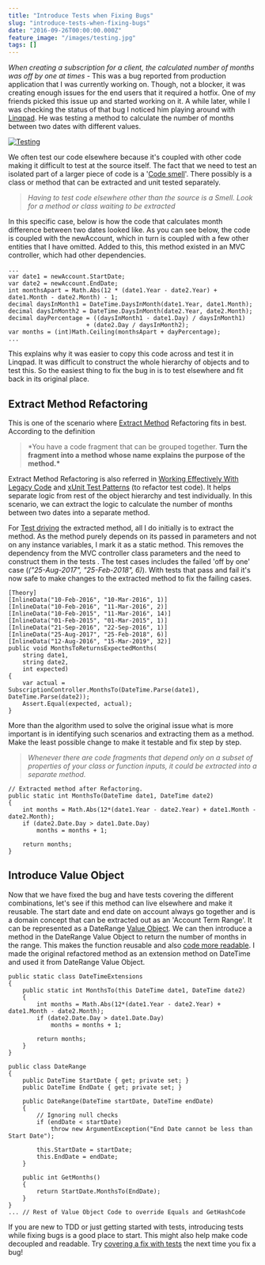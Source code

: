 ```yaml
---
title: "Introduce Tests when Fixing Bugs"
slug: "introduce-tests-when-fixing-bugs"
date: "2016-09-26T00:00:00.000Z"
feature_image: "/images/testing.jpg"
tags: []
---
```


_When creating a subscription for a client, the calculated number of months was off by one at times_ - This was a bug reported from production application that I was currently working on. Though, not a blocker, it was creating enough issues for the end users that it required a hotfix. One of my friends picked this issue up and started working on it. A while later, while I was checking the status of that bug I noticed him playing around with [Linqpad](https://www.linqpad.net/). He was testing a method to calculate the number of months between two dates with different values.

[![Testing](/images/testing.jpg)](https://www.flickr.com/photos/toomore/23066277453)

We often test our code elsewhere because it's coupled with other code making it difficult to test at the source itself. The fact that we need to test an isolated part of a larger piece of code is a '[Code smell](https://en.wikipedia.org/wiki/Code_smell)'. There possibly is a class or method that can be extracted and unit tested separately.

> _Having to test code elsewhere other than the source is a Smell. Look for a method or class waiting to be extracted_

In this specific case, below is how the code that calculates month difference between two dates looked like. As you can see below, the code is coupled with the newAccount, which in turn is coupled with a few other entities that I have omitted. Added to this, this method existed in an MVC controller, which had other dependencies.

    ...
    var date1 = newAccount.StartDate;
    var date2 = newAccount.EndDate;
    int monthsApart = Math.Abs(12 * (date1.Year - date2.Year) + date1.Month - date2.Month) - 1;
    decimal daysInMonth1 = DateTime.DaysInMonth(date1.Year, date1.Month);
    decimal daysInMonth2 = DateTime.DaysInMonth(date2.Year, date2.Month);
    decimal dayPercentage = ((daysInMonth1 - date1.Day) / daysInMonth1)
                          + (date2.Day / daysInMonth2);
    var months = (int)Math.Ceiling(monthsApart + dayPercentage);
    ...
    

This explains why it was easier to copy this code across and test it in Linqpad. It was difficult to construct the whole hierarchy of objects and to test this. So the easiest thing to fix the bug in is to test elsewhere and fit back in its original place.

Extract Method Refactoring
--------------------------

This is one of the scenario where [Extract Method](http://refactoring.com/catalog/extractMethod.html) Refactoring fits in best. According to the definition

> \*You have a code fragment that can be grouped together. **Turn the fragment into a method whose name explains the purpose of the method.\***

Extract Method Refactoring is also referred in [Working Effectively With Legacy Code](http://www.amazon.com/gp/product/0131177052/ref=as_li_tl?ie=UTF8&camp=1789&creative=390957&creativeASIN=0131177052&linkCode=as2&tag=rahulpnath-20&linkId=TTKEEYQLEMTOXPPQ) and [xUnit Test Patterns](http://www.amazon.com/gp/product/0131495054/ref=as_li_tl?ie=UTF8&camp=1789&creative=390957&creativeASIN=0131495054&linkCode=as2&tag=rahulpnath-20&linkId=XR55UAOEPPMVMFK3) (to refactor test code). It helps separate logic from rest of the object hierarchy and test individually. In this scenario, we can extract the logic to calculate the number of months between two dates into a separate method.

For [Test driving](http://butunclebob.com/ArticleS.UncleBob.TheThreeRulesOfTdd) the extracted method, all I do initially is to extract the method. As the method purely depends on its passed in parameters and not on any instance variables, I mark it as a static method. This removes the dependency from the MVC controller class parameters and the need to construct them in the tests . The test cases includes the failed 'off by one' case (_("25-Aug-2017", "25-Feb-2018", 6)_). With tests that pass and fail it's now safe to make changes to the extracted method to fix the failing cases.

    [Theory]
    [InlineData("10-Feb-2016", "10-Mar-2016", 1)]
    [InlineData("10-Feb-2016", "11-Mar-2016", 2)]
    [InlineData("10-Feb-2015", "11-Mar-2016", 14)]
    [InlineData("01-Feb-2015", "01-Mar-2015", 1)]
    [InlineData("21-Sep-2016", "22-Sep-2016", 1)]
    [InlineData("25-Aug-2017", "25-Feb-2018", 6)]
    [InlineData("12-Aug-2016", "15-Mar-2019", 32)]
    public void MonthsToReturnsExpectedMonths(
        string date1,
        string date2,
        int expected)
    {
        var actual = SubscriptionController.MonthsTo(DateTime.Parse(date1), DateTime.Parse(date2));
        Assert.Equal(expected, actual);
    }
    

More than the algorithm used to solve the original issue what is more important is in identifying such scenarios and extracting them as a method. Make the least possible change to make it testable and fix step by step.

> _Whenever there are code fragments that depend only on a subset of properties of your class or function inputs, it could be extracted into a separate method._

    // Extracted method after Refactoring.
    public static int MonthsTo(DateTime date1, DateTime date2)
    {
        int months = Math.Abs(12*(date1.Year - date2.Year) + date1.Month - date2.Month);
        if (date2.Date.Day > date1.Date.Day)
            months = months + 1;
    
        return months;
    }
    

Introduce Value Object
----------------------

Now that we have fixed the bug and have tests covering the different combinations, let's see if this method can live elsewhere and make it reusable. The start date and end date on account always go together and is a domain concept that can be extracted out as an 'Account Term Range'. It can be represented as a DateRange [Value Object](__GHOST_URL__/blog/thinking-beyond-primitive-values-value-objects/). We can then introduce a method in the DateRange Value Object to return the number of months in the range. This makes the function reusable and also [code more readable](__GHOST_URL__/blog/refactoring-to-improve-readability-separating-business-language-and-programming-language-semantics/). I made the original refactored method as an extension method on DateTime and used it from DateRange Value Object.

    public static class DateTimeExtensions
    {
        public static int MonthsTo(this DateTime date1, DateTime date2)
        {
            int months = Math.Abs(12*(date1.Year - date2.Year) + date1.Month - date2.Month);
            if (date2.Date.Day > date1.Date.Day)
                months = months + 1;
    
            return months;
        }
    }
    
    public class DateRange
    {
        public DateTime StartDate { get; private set; }
        public DateTime EndDate { get; private set; }
    
        public DateRange(DateTime startDate, DateTime endDate)
        {
            // Ignoring null checks
            if (endDate < startDate)
                throw new ArgumentException("End Date cannot be less than Start Date");
    
            this.StartDate = startDate;
            this.EndDate = endDate;
        }
    
        public int GetMonths()
        {
            return StartDate.MonthsTo(EndDate);
        }
    }
    ... // Rest of Value Object Code to override Equals and GetHashCode
    

If you are new to TDD or just getting started with tests, introducing tests while fixing bugs is a good place to start. This might also help make code decoupled and readable. Try [covering a fix with tests](__GHOST_URL__/blog/is-code-coverage-a-lie/) the next time you fix a bug!